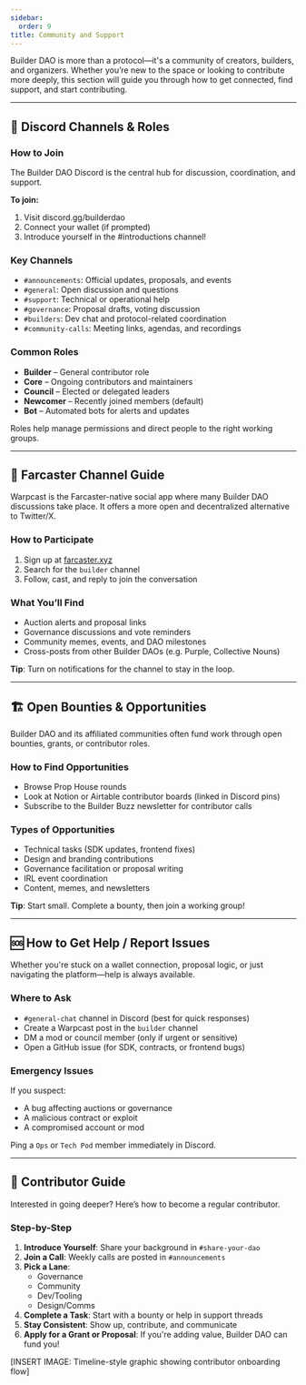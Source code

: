 ```yaml
---
sidebar:
  order: 9
title: Community and Support
---
```


Builder DAO is more than a protocol—it's a community of creators, builders, and organizers. Whether you’re new to the space or looking to contribute more deeply, this section will guide you through how to get connected, find support, and start contributing.

---

## 💬 Discord Channels & Roles

### How to Join

The Builder DAO Discord is the central hub for discussion, coordination, and support.

**To join:**

1. Visit discord.gg/builderdao
2. Connect your wallet (if prompted)
3. Introduce yourself in the #introductions channel!

### Key Channels

- `#announcements`: Official updates, proposals, and events
- `#general`: Open discussion and questions
- `#support`: Technical or operational help
- `#governance`: Proposal drafts, voting discussion
- `#builders`: Dev chat and protocol-related coordination
- `#community-calls`: Meeting links, agendas, and recordings

### Common Roles

- **Builder** – General contributor role
- **Core** – Ongoing contributors and maintainers
- **Council** – Elected or delegated leaders
- **Newcomer** – Recently joined members (default)
- **Bot** – Automated bots for alerts and updates

Roles help manage permissions and direct people to the right working groups.

---

## 📣 Farcaster Channel Guide

Warpcast is the Farcaster-native social app where many Builder DAO discussions take place. It offers a more open and decentralized alternative to Twitter/X.

### How to Participate

1. Sign up at [farcaster.xyz](https://www.farcaster.xyz/)
2. Search for the `builder` channel
3. Follow, cast, and reply to join the conversation


### What You’ll Find

- Auction alerts and proposal links
- Governance discussions and vote reminders
- Community memes, events, and DAO milestones
- Cross-posts from other Builder DAOs (e.g. Purple, Collective Nouns)

**Tip**: Turn on notifications for the channel to stay in the loop.

---

## 🏗️ Open Bounties & Opportunities

Builder DAO and its affiliated communities often fund work through open bounties, grants, or contributor roles.

### How to Find Opportunities

- Browse Prop House rounds
- Look at Notion or Airtable contributor boards (linked in Discord pins)
- Subscribe to the Builder Buzz newsletter for contributor calls

### Types of Opportunities

- Technical tasks (SDK updates, frontend fixes)
- Design and branding contributions
- Governance facilitation or proposal writing
- IRL event coordination
- Content, memes, and newsletters

**Tip**: Start small. Complete a bounty, then join a working group!

---

## 🆘 How to Get Help / Report Issues

Whether you're stuck on a wallet connection, proposal logic, or just navigating the platform—help is always available.

### Where to Ask

- `#general-chat` channel in Discord (best for quick responses)
- Create a Warpcast post in the `builder` channel
- DM a mod or council member (only if urgent or sensitive)
- Open a GitHub issue (for SDK, contracts, or frontend bugs)


### Emergency Issues

If you suspect:

- A bug affecting auctions or governance
- A malicious contract or exploit
- A compromised account or mod

Ping a `Ops` or `Tech Pod` member immediately in Discord.

---

## 🧭 Contributor Guide

Interested in going deeper? Here’s how to become a regular contributor.

### Step-by-Step

1. **Introduce Yourself**: Share your background in `#share-your-dao`
2. **Join a Call**: Weekly calls are posted in `#announcements`
3. **Pick a Lane**:
    - Governance
    - Community
    - Dev/Tooling
    - Design/Comms
4. **Complete a Task**: Start with a bounty or help in support threads
5. **Stay Consistent**: Show up, contribute, and communicate
6. **Apply for a Grant or Proposal**: If you're adding value, Builder DAO can fund you!

[INSERT IMAGE: Timeline-style graphic showing contributor onboarding flow]